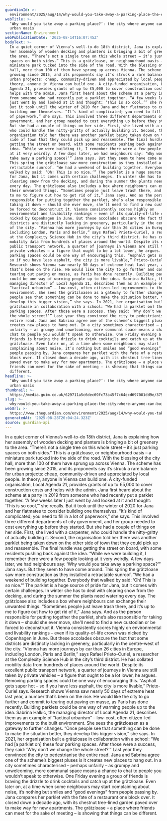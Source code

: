 ```yaml
---
guardianId: >-
  environment/2025/aug/14/why-would-you-take-away-a-parking-place-the-city-where-anyone-can-build-an-urban-oasis
webTitle: >-
  ‘Why would you take away a parking place?’: the city where anyone can build an
  urban oasis
sectionName: Environment
webPublicationDate: '2025-08-14T16:07:45Z'
bodyText: >-
  In a quiet corner of Vienna’s well-to-do 18th district, Jana is explaining how
  her assembly of wooden decking and planters is bringing a bit of greenery to
  the area. “There’s not a single tree on this whole street – it’s just parking
  spaces on both sides.” This is a grätzloase, or neighbourhood oasis – a
  miniature park tucked into the side of the road. With the blessing of the city
  hall, more than 100 of them have sprung up across Vienna. The scheme has been
  growing since 2015, and its proponents say it’s struck a rare balance for
  urban projects: cheap, community-driven and appreciated by local people. In
  theory, anyone in Vienna can build one. A city-funded organisation, Local
  Agenda 21, provides grants of up to €5,000 to cover construction costs and
  helps with the admin. Jana first heard about the scheme at a party in 2019
  from someone who had recently put a parklet together. “A few weeks later I
  just went by and looked at it and thought: ‘This is so cool,’” she recalls.
  But it took until the winter of 2020 for Jana and her flatmates to consider
  building one themselves. “It’s kind of complicated; you need to fill in a lot
  of paperwork,” she says. This involved three different departments of city
  government, and her group needed to cost everything up before they started.
  But she had a couple of things on her side. First, she lived with a carpenter,
  who could handle the nitty-gritty of actually building it. Second, the
  organisation told her there was another parklet being taken down on the other
  side of town that they could pick up and reassemble. The final hurdle was
  getting the street on board, with some residents pushing back against the
  idea. “While we were building it, I remember there were a few people looking
  at it very weirdly. A few days later, we had neighbours say: ‘Why would you
  take away a parking space?’” Jana says. But they seem to have come around.
  This spring the grätzloase saw more construction as they installed a
  retractable sunroof. “We had a weekend of building together. Everybody that
  walked by said: ‘Oh! This is so nice.’” The parklet is a huge source of pride
  for Jana, but it comes with certain challenges. In winter she has to deal with
  clearing snow from the decking, and during the summer the plants need watering
  every day. The grätzloase also includes a box where neighbours can exchange
  their unwanted things. “Sometimes people just leave trash there, and it’s up
  to me to figure out how to get rid of it,” Jana says. And as the person
  responsible for putting together the parklet, she’s also responsible for
  taking it down – should she ever move, she’ll need to find a new custodian or
  be forced to deconstruct it. Vienna consistently scores highly on
  environmental and livability rankings – even if its quality-of-life crown was
  nicked by Copenhagen in June. But these accolades obscure the fact that some
  districts are distinctly lacking in greenery, particularly in the centre-west
  of the city. “Vienna has more journeys by car than 26 cities in Europe,
  including London, Paris and Berlin,” says Rafael Prieto-Curiel, a researcher
  at the Complexity Science Hub in the city’s third district. He has collated
  mobility data from hundreds of places around the world. Despite its excellent
  public transport network, a quarter of journeys in Vienna are still taken by
  private vehicles – a figure that ought to be a lot lower, he argues. Removing
  parking spaces could be one way of encouraging this. “Asphalt gets super hot –
  so if you have less asphalt, the city is more livable,” Prieto-Curiel says.
  Research shows Vienna saw nearly 50 days of extreme heat last year, a number
  that’s been on the rise. He would like the city to go further and commit to
  tearing out paving en masse, as Paris has done recently. Building parklets
  could be one way of warming people up to the idea. Sabrina Halkic, the
  managing director of Local Agenda 21, describes them as an example of
  “tactical urbanism” – low-cost, often citizen-led improvements to the built
  environment. She sees the grätzloasen as a gateway to further changes. “Once
  people see that something can be done to make the situation better, they
  develop this bigger vision,” she says. In 2021, her organisation built a
  grätzloase in collaboration with a school: “We had [a parklet on] these four
  parking spaces. After those were a success, they said: ‘Why don’t we change
  the whole street?’” Last year they convinced the city to pedestrianise the
  entire road. Jana and Sabrina agree one of the scheme’s biggest pluses is it
  creates new places to hang out. In a city sometimes characterised – perhaps
  unfairly – as grumpy and unwelcoming, more communal space means a chance to
  chat to people you wouldn’t speak to otherwise. One Friday evening a group of
  friends is braving the drizzle to drink cocktails and catch up at the
  grätzloase. Even later on, at a time when some neighbours may start
  complaining about noise, it’s nothing but smiles and “good evenings” from
  people passing by. Jana compares her parklet with the fate of a restaurant one
  block over. It closed down a decade ago, with its chestnut tree-lined garden
  paved over to make way for new apartments. The grätzloase – a place where
  friends can meet for the sake of meeting – is showing that things can be
  different.
headline: >-
  ‘Why would you take away a parking place?’: the city where anyone can build an
  urban oasis
thumbnail: >-
  https://media.guim.co.uk/629711a5c6dec69fc73a45f7c64ecd697001dd9e/375_0_3750_3000/500.jpg
slug: >-
  why-would-you-take-away-a-parking-place-the-city-where-anyone-can-build-an-urban-oasis
webUrl: >-
  https://www.theguardian.com/environment/2025/aug/14/why-would-you-take-away-a-parking-place-the-city-where-anyone-can-build-an-urban-oasis
generatedAt: '2025-08-28T20:04:24.323Z'
source: guardian-api
---
```

In a quiet corner of Vienna’s well-to-do 18th district, Jana is explaining how her assembly of wooden decking and planters is bringing a bit of greenery to the area. “There’s not a single tree on this whole street – it’s just parking spaces on both sides.” This is a grätzloase, or neighbourhood oasis – a miniature park tucked into the side of the road. With the blessing of the city hall, more than 100 of them have sprung up across Vienna. The scheme has been growing since 2015, and its proponents say it’s struck a rare balance for urban projects: cheap, community-driven and appreciated by local people. In theory, anyone in Vienna can build one. A city-funded organisation, Local Agenda 21, provides grants of up to €5,000 to cover construction costs and helps with the admin. Jana first heard about the scheme at a party in 2019 from someone who had recently put a parklet together. “A few weeks later I just went by and looked at it and thought: ‘This is so cool,’” she recalls. But it took until the winter of 2020 for Jana and her flatmates to consider building one themselves. “It’s kind of complicated; you need to fill in a lot of paperwork,” she says. This involved three different departments of city government, and her group needed to cost everything up before they started. But she had a couple of things on her side. First, she lived with a carpenter, who could handle the nitty-gritty of actually building it. Second, the organisation told her there was another parklet being taken down on the other side of town that they could pick up and reassemble. The final hurdle was getting the street on board, with some residents pushing back against the idea. “While we were building it, I remember there were a few people looking at it very weirdly. A few days later, we had neighbours say: ‘Why would you take away a parking space?’” Jana says. But they seem to have come around. This spring the grätzloase saw more construction as they installed a retractable sunroof. “We had a weekend of building together. Everybody that walked by said: ‘Oh! This is so nice.’” The parklet is a huge source of pride for Jana, but it comes with certain challenges. In winter she has to deal with clearing snow from the decking, and during the summer the plants need watering every day. The grätzloase also includes a box where neighbours can exchange their unwanted things. “Sometimes people just leave trash there, and it’s up to me to figure out how to get rid of it,” Jana says. And as the person responsible for putting together the parklet, she’s also responsible for taking it down – should she ever move, she’ll need to find a new custodian or be forced to deconstruct it. Vienna consistently scores highly on environmental and livability rankings – even if its quality-of-life crown was nicked by Copenhagen in June. But these accolades obscure the fact that some districts are distinctly lacking in greenery, particularly in the centre-west of the city. “Vienna has more journeys by car than 26 cities in Europe, including London, Paris and Berlin,” says Rafael Prieto-Curiel, a researcher at the Complexity Science Hub in the city’s third district. He has collated mobility data from hundreds of places around the world. Despite its excellent public transport network, a quarter of journeys in Vienna are still taken by private vehicles – a figure that ought to be a lot lower, he argues. Removing parking spaces could be one way of encouraging this. “Asphalt gets super hot – so if you have less asphalt, the city is more livable,” Prieto-Curiel says. Research shows Vienna saw nearly 50 days of extreme heat last year, a number that’s been on the rise. He would like the city to go further and commit to tearing out paving en masse, as Paris has done recently. Building parklets could be one way of warming people up to the idea. Sabrina Halkic, the managing director of Local Agenda 21, describes them as an example of “tactical urbanism” – low-cost, often citizen-led improvements to the built environment. She sees the grätzloasen as a gateway to further changes. “Once people see that something can be done to make the situation better, they develop this bigger vision,” she says. In 2021, her organisation built a grätzloase in collaboration with a school: “We had [a parklet on] these four parking spaces. After those were a success, they said: ‘Why don’t we change the whole street?’” Last year they convinced the city to pedestrianise the entire road. Jana and Sabrina agree one of the scheme’s biggest pluses is it creates new places to hang out. In a city sometimes characterised – perhaps unfairly – as grumpy and unwelcoming, more communal space means a chance to chat to people you wouldn’t speak to otherwise. One Friday evening a group of friends is braving the drizzle to drink cocktails and catch up at the grätzloase. Even later on, at a time when some neighbours may start complaining about noise, it’s nothing but smiles and “good evenings” from people passing by. Jana compares her parklet with the fate of a restaurant one block over. It closed down a decade ago, with its chestnut tree-lined garden paved over to make way for new apartments. The grätzloase – a place where friends can meet for the sake of meeting – is showing that things can be different.
